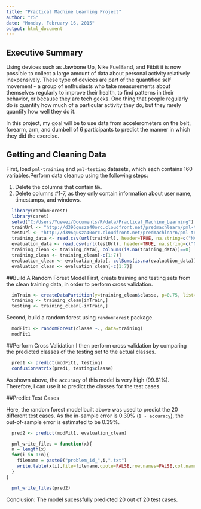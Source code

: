 ```yaml
---
title: "Practical Machine Learning Project"
author: "YS"
date: "Monday, February 16, 2015"
output: html_document
---
```


## Executive Summary
Using devices such as Jawbone Up, Nike FuelBand, and Fitbit it is now possible to collect a large amount of data about personal activity relatively inexpensively. These type of devices are part of the quantified self movement - a group of enthusiasts who take measurements about themselves regularly to improve their health, to find patterns in their behavior, or because they are tech geeks. One thing that people regularly do is quantify how much of a particular activity they do, but they rarely quantify how well they do it. 

In this project, my goal will be to use data from accelerometers on the belt, forearm, arm, and dumbell of 6 participants to predict the manner in which they did the exercise.

## Getting and Cleaning Data 
First, load `pml-training` and `pml-testing` datasets, which each contains 160 variables.Perform data cleanup using the following steps: 

1. Delete the columns that contain `NA`.
2. Delete columns #1-7, as they only contain information about user name, timestamps, and windows.

```r
  library(randomForest)
  library(caret)
  setwd("C:/Users/Yuewei/Documents/R/data/Practical_Machine_Learning")
  trainUrl <- "http://d396qusza40orc.cloudfront.net/predmachlearn/pml-training.csv"
  testUrl <- "http://d396qusza40orc.cloudfront.net/predmachlearn/pml-testing.csv"
  training_data <- read.csv(url(trainUrl), header=TRUE, na.string=c("NA","#DIV/0!",""))
  evaluation_data <- read.csv(url(testUrl), header=TRUE, na.string=c("NA","#DIV/0!",""))
  training_clean <- training_data[, colSums(is.na(training_data))==0]
  training_clean <- training_clean[-c(1:7)]
  evaluation_clean <- evaluation_data[, colSums(is.na(evaluation_data))==0]
  evaluation_clean <- evaluation_clean[-c(1:7)]
```

##Build A Random Forest Model
First, create training and testing sets from the clean training data, in order to perform cross validation. 

```r
  inTrain <- createDataPartition(y=training_clean$classe, p=0.75, list=FALSE)
  training <- training_clean[inTrain,]
  testing <- training_clean[-inTrain,]
```

Second, build a random forest using `randomForest` package. 

```r
  modFit1 <- randomForest(classe ~., data=training)
  modFit1
```

##Perform Cross Validation
I then perform cross validation by comparing the predicted classes of the testing set to the actual classes. 

```r
  pred1 <- predict(modFit1, testing) 
  confusionMatrix(pred1, testing$classe)
```

As shown above, the `accuracy` of this model is very high (99.61%). Therefore, I can use it to predict the classes for the test cases. 

##Predict Test Cases

Here, the random forest model built above was used to predict the 20 different test cases. As the in-sample error is 0.39% (`1 - accuracy`), the out-of-sample error is estimated to be 0.39%.

```r
  pred2 <- predict(modFit1, evaluation_clean)

  pml_write_files = function(x){
  n = length(x)
  for(i in 1:n){
    filename = paste0("problem_id_",i,".txt")
    write.table(x[i],file=filename,quote=FALSE,row.names=FALSE,col.names=FALSE)
  }
}

  pml_write_files(pred2)
```

Conclusion: The model sucessfully predicted 20 out of 20 test cases. 